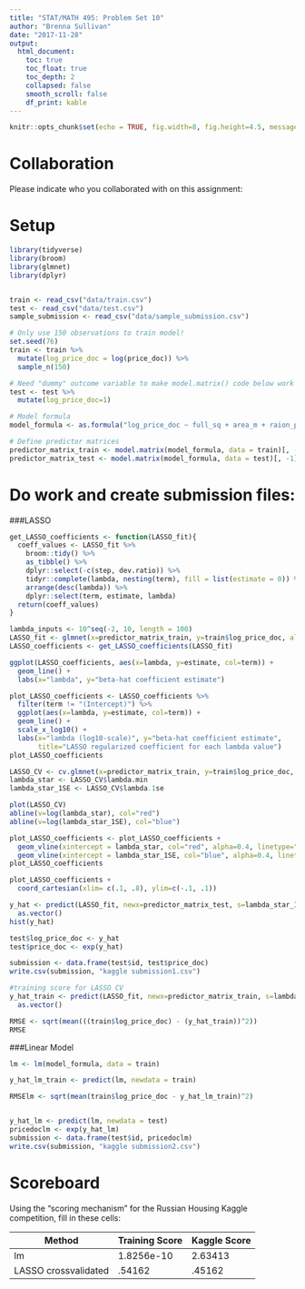 ```yaml
---
title: "STAT/MATH 495: Problem Set 10"
author: "Brenna Sullivan"
date: "2017-11-28"
output:
  html_document:
    toc: true
    toc_float: true
    toc_depth: 2
    collapsed: false
    smooth_scroll: false
    df_print: kable
---
```


```r
knitr::opts_chunk$set(echo = TRUE, fig.width=8, fig.height=4.5, message=FALSE, warning = FALSE)
```



# Collaboration

Please indicate who you collaborated with on this assignment: 



# Setup

```r
library(tidyverse)
library(broom)
library(glmnet)
library(dplyr)


train <- read_csv("data/train.csv")
test <- read_csv("data/test.csv")
sample_submission <- read_csv("data/sample_submission.csv")

# Only use 150 observations to train model!
set.seed(76)
train <- train %>% 
  mutate(log_price_doc = log(price_doc)) %>% 
  sample_n(150)

# Need "dummy" outcome variable to make model.matrix() code below work
test <- test %>% 
  mutate(log_price_doc=1) 

# Model formula
model_formula <- as.formula("log_price_doc ~ full_sq + area_m + raion_popul + green_zone_part + indust_part + children_preschool + preschool_education_centers_raion + children_school + school_education_centers_raion + school_education_centers_top_20_raion + healthcare_centers_raion + university_top_20_raion + sport_objects_raion + additional_education_raion + culture_objects_top_25 + culture_objects_top_25_raion + shopping_centers_raion + office_raion + thermal_power_plant_raion + incineration_raion + oil_chemistry_raion + radiation_raion + railroad_terminal_raion + big_market_raion + nuclear_reactor_raion + detention_facility_raion + full_all + male_f + female_f + young_all + young_male + young_female + work_all + work_male + work_female + ekder_all + ekder_male + ekder_female + ID_metro + metro_min_avto + metro_km_avto + kindergarten_km + school_km + park_km + green_zone_km + industrial_km + water_treatment_km + cemetery_km + incineration_km + railroad_station_avto_km + railroad_station_avto_min + ID_railroad_station_avto + public_transport_station_km + public_transport_station_min_walk + water_km + water_1line + mkad_km + ttk_km + sadovoe_km + bulvar_ring_km + kremlin_km + big_road1_km + ID_big_road1 + big_road1_1line + big_road2_km + ID_big_road2 + railroad_km + railroad_1line + zd_vokzaly_avto_km + ID_railroad_terminal + bus_terminal_avto_km + ID_bus_terminal + oil_chemistry_km + nuclear_reactor_km + radiation_km + power_transmission_line_km + thermal_power_plant_km + ts_km + big_market_km + market_shop_km + fitness_km + swim_pool_km + ice_rink_km + stadium_km + basketball_km + hospice_morgue_km + detention_facility_km + public_healthcare_km + university_km + workplaces_km + shopping_centers_km + office_km + additional_education_km + preschool_km + big_church_km + church_synagogue_km + mosque_km + theater_km + museum_km + exhibition_km + catering_km + green_part_500 + prom_part_500 + office_count_500 + office_sqm_500 + trc_count_500 + trc_sqm_500") 

# Define predictor matrices
predictor_matrix_train <- model.matrix(model_formula, data = train)[, -1]
predictor_matrix_test <- model.matrix(model_formula, data = test)[, -1]
```


# Do work and create submission files:

###LASSO

```r
get_LASSO_coefficients <- function(LASSO_fit){
  coeff_values <- LASSO_fit %>% 
    broom::tidy() %>% 
    as_tibble() %>% 
    dplyr::select(-c(step, dev.ratio)) %>% 
    tidyr::complete(lambda, nesting(term), fill = list(estimate = 0)) %>% 
    arrange(desc(lambda)) %>% 
    dplyr::select(term, estimate, lambda)
  return(coeff_values)
}
```


```r
lambda_inputs <- 10^seq(-2, 10, length = 100)
LASSO_fit <- glmnet(x=predictor_matrix_train, y=train$log_price_doc, alpha = 1, lambda = lambda_inputs)
LASSO_coefficients <- get_LASSO_coefficients(LASSO_fit)
```

```r
ggplot(LASSO_coefficients, aes(x=lambda, y=estimate, col=term)) +
  geom_line() +
  labs(x="lambda", y="beta-hat coefficient estimate")

plot_LASSO_coefficients <- LASSO_coefficients %>% 
  filter(term != "(Intercept)") %>% 
  ggplot(aes(x=lambda, y=estimate, col=term)) +
  geom_line() +
  scale_x_log10() +
  labs(x="lambda (log10-scale)", y="beta-hat coefficient estimate",
       title="LASSO regularized coefficient for each lambda value")
plot_LASSO_coefficients
```

```r
LASSO_CV <- cv.glmnet(x=predictor_matrix_train, y=train$log_price_doc, alpha=1, lambda=lambda_inputs)
lambda_star <- LASSO_CV$lambda.min
lambda_star_1SE <- LASSO_CV$lambda.1se

plot(LASSO_CV)
abline(v=log(lambda_star), col="red")
abline(v=log(lambda_star_1SE), col="blue")

plot_LASSO_coefficients <- plot_LASSO_coefficients +
  geom_vline(xintercept = lambda_star, col="red", alpha=0.4, linetype="dashed") +
  geom_vline(xintercept = lambda_star_1SE, col="blue", alpha=0.4, linetype="dashed")
plot_LASSO_coefficients
```

```r
plot_LASSO_coefficients +
  coord_cartesian(xlim= c(.1, .8), ylim=c(-.1, .1))
```


```r
y_hat <- predict(LASSO_fit, newx=predictor_matrix_test, s=lambda_star_1SE) %>% 
  as.vector()
hist(y_hat)

test$log_price_doc <- y_hat
test$price_doc <- exp(y_hat)

submission <- data.frame(test$id, test$price_doc)
write.csv(submission, "kaggle submission1.csv")
```

```r
#training score for LASSO CV
y_hat_train <- predict(LASSO_fit, newx=predictor_matrix_train, s=lambda_star_1SE) %>% 
  as.vector()

RMSE <- sqrt(mean(((train$log_price_doc) - (y_hat_train))^2))
RMSE
```

###Linear Model

```r
lm <- lm(model_formula, data = train)

y_hat_lm_train <- predict(lm, newdata = train)

RMSElm <- sqrt(mean(train$log_price_doc - y_hat_lm_train)^2)


y_hat_lm <- predict(lm, newdata = test)
pricedoclm <- exp(y_hat_lm)
submission <- data.frame(test$id, pricedoclm)
write.csv(submission, "kaggle submission2.csv")
```



# Scoreboard

Using the "scoring mechanism" for the Russian Housing Kaggle competition, fill
in these cells:


Method                | Training Score      | Kaggle Score
--------------------- | -------------       | -------------
lm                    |  1.8256e-10         |  2.63413
LASSO crossvalidated  |  .54162             |  .45162
